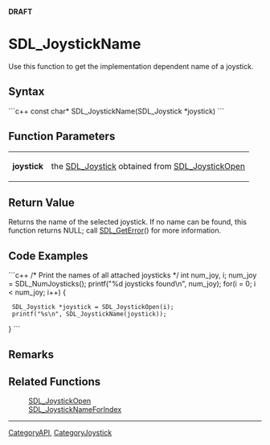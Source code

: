 <!-- pragma section-numbers off -->
<!-- pragma disable-camelcase -->
'''DRAFT'''

= SDL_JoystickName =
Use this function to get the implementation dependent name of a joystick.


== Syntax ==
```c++
const char* SDL_JoystickName(SDL_Joystick *joystick)
```

== Function Parameters ==
{|
|'''joystick'''
|the [[SDL_Joystick]] obtained from [[SDL_JoystickOpen]] 
|}

== Return Value ==
Returns the name of the selected joystick.  If no name can be found, this function returns NULL; call [[SDL_GetError]]() for more information.

== Code Examples ==

```c++
/* Print the names of all attached joysticks */
int num_joy, i;
num_joy = SDL_NumJoysticks();
printf("%d joysticks found\n", num_joy);
for(i = 0; i < num_joy; i++)
{
  SDL_Joystick *joystick = SDL_JoystickOpen(i);
  printf("%s\n", SDL_JoystickName(joystick));
}
```

== Remarks ==

== Related Functions ==
:[[SDL_JoystickOpen]]
:[[SDL_JoystickNameForIndex]]

----
[[CategoryAPI]], [[CategoryJoystick]]
